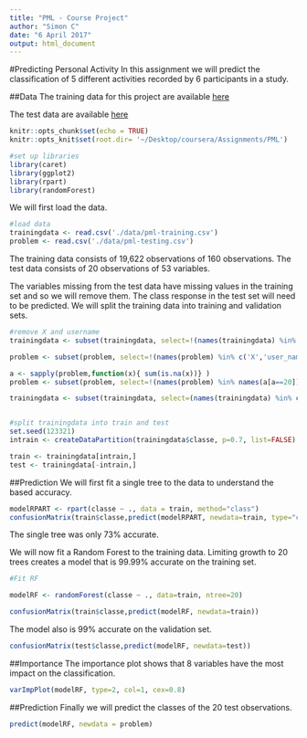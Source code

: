 ```yaml
---
title: "PML - Course Project"
author: "Simon C"
date: "6 April 2017"
output: html_document
---
```

#Predicting Personal Activity
In this assignment we will predict the classification of 5 different activities recorded by 6 participants in a study.  

##Data
The training data for this project are available [here](https://d396qusza40orc.cloudfront.net/predmachlearn/pml-training.csv)
  
The test data are available [here](https://d396qusza40orc.cloudfront.net/predmachlearn/pml-testing.csv)
  

```r
knitr::opts_chunk$set(echo = TRUE)
knitr::opts_knit$set(root.dir= '~/Desktop/coursera/Assignments/PML')
```

```r
#set up libraries
library(caret)
library(ggplot2)
library(rpart)
library(randomForest)
```

We will first load the data.  
```r
#load data
trainingdata <- read.csv('./data/pml-training.csv')
problem <- read.csv('./data/pml-testing.csv')
```
The training data consists of 19,622 observations of 160 observations.  The test data consists of 20 observations of 53 variables.  

The variables missing from the test data have missing values in the training set and so we will remove them. The class response in the test set will need to be predicted.   We will split the training data into training and validation sets.   

```r
#remove X and username
trainingdata <- subset(trainingdata, select=!(names(trainingdata) %in% c('X','user_name','raw_timestamp_part_1','raw_timestamp_part_2','cvtd_timestamp','new_window','num_window')))

problem <- subset(problem, select=!(names(problem) %in% c('X','user_name','raw_timestamp_part_1','raw_timestamp_part_2','cvtd_timestamp','new_window','num_window')))

a <- sapply(problem,function(x){ sum(is.na(x))} )
problem <- subset(problem, select=!(names(problem) %in% names(a[a==20])))

trainingdata <- subset(trainingdata, select=(names(trainingdata) %in% c(names(problem),'classe')))


#split trainingdata into train and test
set.seed(123321)
intrain <- createDataPartition(trainingdata$classe, p=0.7, list=FALSE)

train <- trainingdata[intrain,]
test <- trainingdata[-intrain,]

```

##Prediction
We will first fit a single tree to the data to understand the based accuracy.  
```r
modelRPART <- rpart(classe ~ ., data = train, method="class")
confusionMatrix(train$classe,predict(modelRPART, newdata=train, type="class")) 
```

The single tree was only 73% accurate.  

We will now fit a Random Forest to the training data.  Limiting growth to 20 trees creates a model that is 99.99% accurate on the training set.  

```r
#Fit RF

modelRF <- randomForest(classe ~ ., data=train, ntree=20)

confusionMatrix(train$classe,predict(modelRF, newdata=train))                        

```
The model also is 99% accurate on the validation set.

```r
confusionMatrix(test$classe,predict(modelRF, newdata=test))                   
```
##Importance
The importance plot shows that 8 variables have the most impact on the classification.

```r
varImpPlot(modelRF, type=2, col=1, cex=0.8)
```

##Prediction
Finally we will predict the classes of the 20 test observations.
```r
predict(modelRF, newdata = problem)

```

